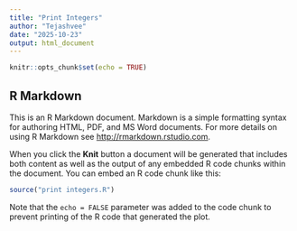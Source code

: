 ```yaml
---
title: "Print Integers"
author: "Tejashvee"
date: "2025-10-23"
output: html_document
---
```


```r
knitr::opts_chunk$set(echo = TRUE)
```

## R Markdown

This is an R Markdown document. Markdown is a simple formatting syntax for authoring HTML, PDF, and MS Word documents. For more details on using R Markdown see <http://rmarkdown.rstudio.com>.

When you click the **Knit** button a document will be generated that includes both content as well as the output of any embedded R code chunks within the document. You can embed an R code chunk like this:

```r
source("print integers.R")

```


Note that the `echo = FALSE` parameter was added to the code chunk to prevent printing of the R code that generated the plot.
